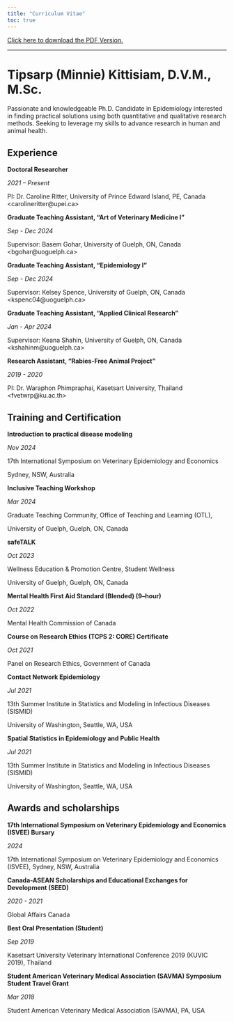 ```yaml
---
title: "Curriculum Vitae"
toc: true
---
```


[Click here to download the PDF Version.](/files/tkittisiam-cv-nov-2024.pdf)

------------------------------------------------------------------------

# **Tipsarp (Minnie) Kittisiam, D.V.M., M.Sc.**

Passionate and knowledgeable Ph.D. Candidate in Epidemiology interested in finding practical solutions using both quantitative and qualitative research methods. Seeking to leverage my skills to advance research in human and animal health.

## Experience

**Doctoral Researcher**

*2021 – Present*

PI: Dr. Caroline Ritter, University of Prince Edward Island, PE, Canada \<carolineritter\@upei.ca\>

**Graduate Teaching Assistant, “Art of Veterinary Medicine I”**

*Sep - Dec 2024*

Supervisor: Basem Gohar, University of Guelph, ON, Canada \<bgohar\@uoguelph.ca\>

**Graduate Teaching Assistant, “Epidemiology I”**

*Sep - Dec 2024*

Supervisor: Kelsey Spence, University of Guelph, ON, Canada \<kspenc04\@uoguelph.ca\>

**Graduate Teaching Assistant, “Applied Clinical Research”**

*Jan - Apr 2024*

Supervisor: Keana Shahin, University of Guelph, ON, Canada \<kshahinm\@uoguelph.ca\>

**Research Assistant, “Rabies-Free Animal Project”**

*2019 - 2020*

PI: Dr. Waraphon Phimpraphai, Kasetsart University, Thailand \<fvetwrp\@ku.ac.th\>

## Training and Certification

**Introduction to practical disease modeling**

*Nov 2024*

17th International Symposium on Veterinary Epidemiology and Economics

Sydney, NSW, Australia

**Inclusive Teaching Workshop**

*Mar 2024*

Graduate Teaching Community, Office of Teaching and Learning (OTL),

University of Guelph, Guelph, ON, Canada

**safeTALK**

*Oct 2023*

Wellness Education & Promotion Centre, Student Wellness

University of Guelph, Guelph, ON, Canada

**Mental Health First Aid Standard (Blended) (9–hour)**

*Oct 2022*

Mental Health Commission of Canada

**Course on Research Ethics (TCPS 2: CORE) Certificate**

*Oct 2021*

Panel on Research Ethics, Government of Canada

**Contact Network Epidemiology**

*Jul 2021*

13th Summer Institute in Statistics and Modeling in Infectious Diseases (SISMID)

University of Washington, Seattle, WA, USA

**Spatial Statistics in Epidemiology and Public Health**

*Jul 2021*

13th Summer Institute in Statistics and Modeling in Infectious Diseases (SISMID)

University of Washington, Seattle, WA, USA

## Awards and scholarships

**17th International Symposium on Veterinary Epidemiology and Economics (ISVEE) Bursary**

*2024*

17th International Symposium on Veterinary Epidemiology and Economics (ISVEE), Sydney, NSW, Australia

**Canada-ASEAN Scholarships and Educational Exchanges for Development (SEED)**

*2020 - 2021*

Global Affairs Canada

**Best Oral Presentation (Student)**

*Sep 2019*

Kasetsart University Veterinary International Conference 2019 (KUVIC 2019), Thailand

**Student American Veterinary Medical Association (SAVMA) Symposium Student Travel Grant**

*Mar 2018*

Student American Veterinary Medical Association (SAVMA), PA, USA
